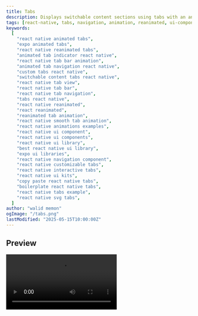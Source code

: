 ```yaml
---
title: Tabs
description: Displays switchable content sections using tabs with an animated indicator highlighting the active tab.
tags: [react-native, tabs, navigation, animation, reanimated, ui-component]
keywords:
  [
    "react native animated tabs",
    "expo animated tabs",
    "react native reanimated tabs",
    "animated tab indicator react native",
    "react native tab bar animation",
    "animated tab navigation react native",
    "custom tabs react native",
    "switchable content tabs react native",
    "react native tab view",
    "react native tab bar",
    "react native tab navigation",
    "tabs react native",
    "react native reanimated",
    "react reanimated",
    "reanimated tab animation",
    "react native smooth tab animation",
    "react native animations examples",
    "react native ui component",
    "react native ui components",
    "react native ui library",
    "best react native ui library",
    "expo ui libraries",
    "react native navigation component",
    "react native customizable tabs",
    "react native interactive tabs",
    "react native ui kits",
    "copy paste react native tabs",
    "boilerplate react native tabs",
    "react native tabs example",
    "react native svg tabs",
  ]
author: "walid memon"
ogImage: "/tabs.png"
lastModified: "2025-05-15T10:00:00Z"
---
```


## Preview

<Video src="https://cdn.jsdelivr.net/gh/waleedcj/EziuiAssets/tabs.mp4"  aria-label='tabs' />

## Installation

  <Stepper>
  <StepperItem title="Step 1: Install Dependencies">
    Expo Icons you can skip this if you want you use your own icons

    ```plaintext
    npx expo install @expo/vector-icons/AntDesign
    ```
  </StepperItem>

  <StepperItem title="Step 2: Add the Typography from Components">

<DemoLinkButton href="https://www.nativemotion.dev/docs/components/typography"  size="lg" variant="default">
	Go To Component
</DemoLinkButton>

  </StepperItem>

    <StepperItem title="Step 3: Copy AnimatedTabs.tsx" >


  ```typescript:AnimatedTabs.tsx
import React, { useState, useRef, ReactNode } from "react";
import {
	View,
	Text,
	TouchableOpacity,
	StyleSheet,
	LayoutChangeEvent,
	StyleProp,
	ViewStyle,
	TextStyle,
} from "react-native";
import Animated, {
	useSharedValue,
	useAnimatedStyle,
	withTiming,
	Easing,
	ReduceMotion,
} from "react-native-reanimated";
import Typography from "./Typography";
import { useAppColors } from "@/hooks/useAppColors";

export type TabItem = {
	id: string;
	title: string;
	icon?: React.ReactElement;
	content: React.ReactNode;
};

export type AnimatedTabsProps = {
	tabs: TabItem[];
	containerStyle?: StyleProp<ViewStyle>;
	headerContainerStyle?: StyleProp<ViewStyle>;
	tabStyle?: StyleProp<ViewStyle>;
	tabTextStyle?: StyleProp<TextStyle>;
	activeTabTextStyle?: StyleProp<TextStyle>;
	indicatorStyle?: StyleProp<ViewStyle>;
	reduceMotion?: "always" | "never" | "system";
};

// Animation Configuration
const INDICATOR_ANIM_DURATION = 250;
const INDICATOR_HEIGHT = 3;

const AnimatedTabs: React.FC<AnimatedTabsProps> = ({
	tabs,
	containerStyle,
	headerContainerStyle,
	tabStyle,
	tabTextStyle,
	activeTabTextStyle,
	indicatorStyle,
	reduceMotion = "system",
}) => {
	const [selectedTabIndex, setSelectedTabIndex] = useState(0);
	const layoutRef = useRef<Array<{ x: number; width: number }>>([]);
	const colors = useAppColors();

	// Shared values for indicator position and width
	const indicatorX = useSharedValue(0);
	const indicatorWidth = useSharedValue(0);
	const motion =
		reduceMotion === "never"
			? ReduceMotion.Never
			: reduceMotion === "always"
				? ReduceMotion.Always
				: ReduceMotion.System;

	const handleTabPress = (index: number) => {
		if (layoutRef.current[index]) {
			const { x, width } = layoutRef.current[index];
			// Animate indicator position and width
			indicatorX.value = withTiming(x, {
				duration: INDICATOR_ANIM_DURATION,
				easing: Easing.out(Easing.quad),
				reduceMotion: motion,
			});
			indicatorWidth.value = withTiming(width, {
				duration: INDICATOR_ANIM_DURATION,
				easing: Easing.out(Easing.quad),
				reduceMotion: motion,
			});
			setSelectedTabIndex(index);
		}
	};

	const handleTabLayout = (event: LayoutChangeEvent, index: number) => {
		const { x, width } = event.nativeEvent.layout;
		layoutRef.current[index] = { x, width };

		// Initialize indicator position on first layout of the initial tab
		if (index === selectedTabIndex && indicatorWidth.value === 0) {
			indicatorX.value = x;
			indicatorWidth.value = width;
		}
	};

	// Animated style for the indicator bar
	const indicatorAnimatedStyle = useAnimatedStyle(() => {
		return {
			width: indicatorWidth.value,
			transform: [{ translateX: indicatorX.value }],
		};
	});

	// Render the current tab's content
	const CurrentContent = tabs[selectedTabIndex]?.content ?? null;

	return (
		<View style={[styles.container, containerStyle]}>
			<View style={[styles.headerContainer, headerContainerStyle, {borderBottomColor: colors.Neutral100}]}>
				{tabs.map((tab, index) => (
					<TouchableOpacity
						key={tab.id}
						style={[styles.tab, tabStyle]}
						onPress={() => handleTabPress(index)}
						onLayout={(event) => handleTabLayout(event, index)}
						activeOpacity={0.8}
					>
						{tab.icon && <View style={styles.iconContainer}>{tab.icon}</View>}
						<Typography
							size="sm"
							weight="regular"
							style={[
								{ color: colors.Neutral500 },
								tabTextStyle,
								selectedTabIndex === index && { color: colors.Neutral900 },
								selectedTabIndex === index && activeTabTextStyle,
							]}
							numberOfLines={1}
						>
							{tab.title}
						</Typography>
					</TouchableOpacity>
				))}
				{/* Animated Indicator */}
				<Animated.View
					style={[
						styles.indicator,
						indicatorStyle,
						indicatorAnimatedStyle,
						{ backgroundColor: colors.PrimaryNormal },
					]}
				/>
				{/* Optional static bottom border */}
				<View style={[styles.headerBorder, {borderBottomColor: colors.Neutral100}]} />
			</View>

			{/* Content Area */}
			<View style={styles.contentContainer}>{CurrentContent}</View>
		</View>
	);
};

const styles = StyleSheet.create({
	container: {
		flex: 1, // Adjust as needed, maybe height should be auto
	},
	headerContainer: {
		flexDirection: "row",
		position: "relative", // For absolute positioning of indicator and border
		borderBottomWidth: StyleSheet.hairlineWidth,
		// borderBottomColor: "#555",
	},
	tab: {
		flexDirection: "row",
		alignItems: "center",
		justifyContent: "center",
		paddingVertical: 10,
		paddingHorizontal: 16, // Adjust spacing between tabs
		// flex: 1, // Uncomment if tabs should equally share width
	},
	iconContainer: {
		marginRight: 6,
		alignItems: 'center',
		justifyContent: 'center',
	},
	indicator: {
		position: "absolute",
		bottom: 0, // Position at the bottom of the header
		left: 0,
		height: INDICATOR_HEIGHT,
		// backgroundColor: INDICATOR_COLOR,
		borderRadius: INDICATOR_HEIGHT / 2,
	},
	headerBorder: {
		position: "absolute",
		bottom: 0,
		left: 0,
		right: 0,
		height: StyleSheet.hairlineWidth,
		zIndex: -1, // Ensure it's behind the indicator
	},
	contentContainer: {
		flex: 1,
		padding: 16,
	},
});

export default AnimatedTabs;
```

  </StepperItem>

</Stepper>


## Usage


  ```typescript:TabBarPage.tsx
import { View, Text, StyleSheet } from "react-native";
import { SafeAreaView } from "react-native-safe-area-context";
import AnimatedTabs from "@/components/ui/LineTabBar";
import AntDesign from "@expo/vector-icons/AntDesign";
import { useAppColors } from "@/hooks/useAppColors";

// Example Content Components you can import you own views here
const FeaturedContent = () => (
	<View style={styles.content}>
		<Text style={styles.contentText}>Featured Content Area</Text>
	</View>
);
const TopGainersContent = () => (
	<View style={styles.content}>
		<Text style={styles.contentText}>Top Gainers Content Area</Text>
	</View>
);
const TopLosersContent = () => {
	return (
		<View style={styles.content}>
			<Text style={styles.contentText}>Top Losers Content Area</Text>
		</View>
	);
};

const TabBarPage = () => {
	const appColors = useAppColors();
	const tabData = [
		{
			id: "featured",
			title: "Featured",
			icon: <AntDesign name="staro" size={18} color={appColors.Neutral300} />,
			content: <FeaturedContent />,
		},
		{
			id: "gainers",
			title: "Top Gainers",
			icon: <AntDesign name="rocket1" size={18} color={appColors.Neutral300} />,
			content: <TopGainersContent />,
		},
		{
			id: "losers",
			title: "Top Losers",
			icon: <AntDesign name="flag" size={18} color={appColors.Neutral300} />,
			content: <TopLosersContent />,
		},
	];

	return (
		<SafeAreaView style={styles.container}>
			<AnimatedTabs
				tabs={tabData}
				reduceMotion="never"
        //uncomment this too make the tab look like a moving button
				// indicatorStyle={{ height: "100%", zIndex: -1, borderRadius: 16 }}
				// headerContainerStyle={{ borderBottomWidth: 0 }}
			/>
		</SafeAreaView>
	);
};

const styles = StyleSheet.create({
	container: {
		flex: 1,
		justifyContent: "space-between",
		alignItems: "center",
		paddingVertical: 16,
	},
	content: {
		// Example style for content views
		flex: 1,
		justifyContent: "center",
		alignItems: "center",
	},
	contentText: {
		color: "white",
		fontSize: 18,
	},
});

export default TabBarPage;
  ```

## Props

| Prop                 | Type                                | Default    | Required | Description                                                                                                 |
| :------------------- | :---------------------------------- | :--------- | :------- | :---------------------------------------------------------------------------------------------------------- |
| `tabs`               | `TabItem[]`                         |            | Yes      | An array of tab objects, each defining its ID, title, optional icon, and content to display.                  |
| `containerStyle`     | `StyleProp<ViewStyle>`              |            | No       | Custom styles applied to the main root container `View`.                                                    |
| `headerContainerStyle` | `StyleProp<ViewStyle>`              |            | No       | Custom styles applied to the `View` containing the tab headers and indicator.                               |
| `tabStyle`           | `StyleProp<ViewStyle>`              |            | No       | Custom styles applied to each individual tab `TouchableOpacity` header.                                     |
| `tabTextStyle`       | `StyleProp<TextStyle>`              |            | No       | Custom styles applied to the text (`Typography`) within each inactive tab header.                           |
| `activeTabTextStyle` | `StyleProp<TextStyle>`              |            | No       | Additional custom styles applied to the text (`Typography`) within the *active* tab header.                 |
| `indicatorStyle`     | `StyleProp<ViewStyle>`              |            | No       | Custom styles applied to the animated indicator `Animated.View`.                                            |
| `reduceMotion`       | `'always' \| 'never' \| 'system'` | `'system'` | No       | Controls if/when animations are disabled (`'always'`, `'never'`, or based on device accessibility settings). |
